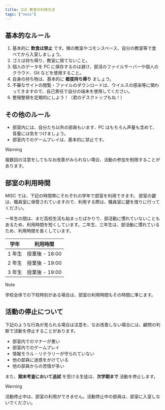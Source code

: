 ```yaml
---
title: 315 教室の利用方法
tags: ["ness"]
---
```




## 基本的なルール

1. 基本的に **飲食は禁止** です。隣の教室やコモンスペース、自分の教室等で食べてから入室しましょう。
2. ゴミは持ち帰り、教室に捨てないこと。
3. 個人のデータを PC に保存するのは避け、部活のファイルサーバーや個人のクラウド、Git などを使用すること。
4. 自身の持ち物は、基本的に **都度持ち帰り** ましょう。
5. 不審なサイトの閲覧・ファイルのダウンロードは、ウイルスの感染等に関わってきますので、自己責任で自分の端末を使用してください。
6. 整理整頓を定期的にしよう！（君のデスクトップもね！）

## その他のルール

- 部室内には、自分たち以外の部員もいます、PC はもちろん声量も含めて、音量には気をつけましょう。
- 部室内でのゲームプレイは、基本的に禁止です。

> [!WARNING]
> 複数回の注意をしてもなお改善がみられない場合、活動の参加を制限することがあります。

## 部室の利用時間

MISC では、下記の時間帯にそれぞれの学年で部室を利用できます。
部室の鍵は、職員室に保管されていますので、利用する際は、職員室に鍵を借りに行ってください。

一年生の間は、まだ高校生活も始まったばかりで、部活動に慣れていないこともあるため、利用時間を短くしています。二年生、三年生は、部活動に慣れているため、利用時間を長くしています。

| 学年   | 利用時間        |
|------|-------------|
| 1 年生 | 授業後 - 18:00 |
| 2 年生 | 授業後 - 19:00 |
| 3 年生 | 授業後 - 19:00 |

> [!NOTE]
> 学校全体での下校時刻がある場合は、部室の利用時間もその時間に準じます。

## 活動の停止について

下記のような行為が見られる場合は注意を、なお改善しない場合には、顧問の判断で活動を停止することがあります。

- 部室内でのマナーが悪い
- 部室内でのゲームプレイ
- 情報モラル・リテラリーが守られていない
- 他の部員に迷惑をかけている
- 他の部員からの苦情が多い

また、**期末考査において追試** を受ける生徒は、**次学期まで** 活動を停止します。

> [!WARNING]
> 活動停止中は、部室の利用ができません。活動停止中の部員は、部室に入室しないでください。

